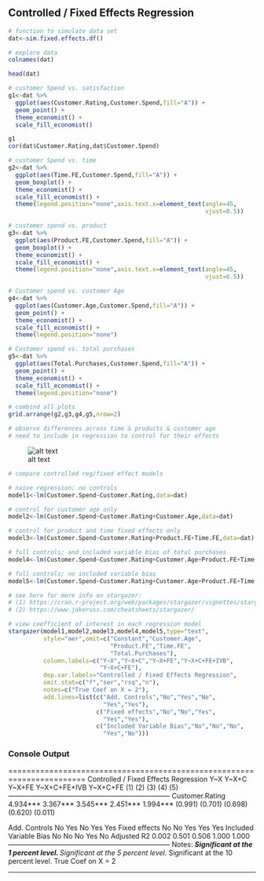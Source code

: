 ## Controlled / Fixed Effects Regression

```r
# function to simulate data set
dat<-sim.fixed.effects.df()

# explore data
colnames(dat)

head(dat)
```

```r
# customer Spend vs. satisfaction
g1<-dat %>%
  ggplot(aes(Customer.Rating,Customer.Spend,fill="A")) +
  geom_point() +
  theme_economist() +
  scale_fill_economist()

g1
cor(dat$Customer.Rating,dat$Customer.Spend)
```

```r
# customer Spend vs. time
g2<-dat %>%
  ggplot(aes(Time.FE,Customer.Spend,fill="A")) +
  geom_boxplot() +
  theme_economist() +
  scale_fill_economist() +
  theme(legend.position="none",axis.text.x=element_text(angle=45,
                                                        vjust=0.5))

# customer spend vs. product
g3<-dat %>%
  ggplot(aes(Product.FE,Customer.Spend,fill="A")) +
  geom_boxplot() +
  theme_economist() +
  scale_fill_economist() +
  theme(legend.position="none",axis.text.x=element_text(angle=45,
                                                        vjust=0.5))

# Customer spend vs. customer Age
g4<-dat %>%
  ggplot(aes(Customer.Age,Customer.Spend,fill="A")) +
  geom_point() +
  theme_economist() +
  scale_fill_economist() +
  theme(legend.position="none")

# Customer spend vs. total purchases
g5<-dat %>%
  ggplot(aes(Total.Purchases,Customer.Spend,fill="A")) +
  geom_point() +
  theme_economist() +
  scale_fill_economist() +
  theme(legend.position="none")

# combind all plots
grid.arrange(g2,g3,g4,g5,nrow=2)

# observe differences across time & products & customer age
# need to include in regression to control for their effects
```
![alt text](https://github.com/KeeratKG/causal-inf_DS/blob/main/media/controlled-reg.png "Plots for Controlled Regression")

```r
# compare controlled reg/fixed effect models

# naive regression; no controls
model1<-lm(Customer.Spend~Customer.Rating,data=dat)

# control for customer age only
model2<-lm(Customer.Spend~Customer.Rating+Customer.Age,data=dat)

# control for product and time fixed effects only
model3<-lm(Customer.Spend~Customer.Rating+Product.FE+Time.FE,data=dat)

# full controls; and included variable bias of total purchases
model4<-lm(Customer.Spend~Customer.Rating+Customer.Age+Product.FE+Time.FE+Total.Purchases,data=dat)

# full controls; no included variable bias
model5<-lm(Customer.Spend~Customer.Rating+Customer.Age+Product.FE+Time.FE,data=dat)
```

```r
# see here for more info on stargazer:
# (1) https://cran.r-project.org/web/packages/stargazer/vignettes/stargazer.pdf
# (2) https://www.jakeruss.com/cheatsheets/stargazer/

# view coefficient of interest in each regression model
stargazer(model1,model2,model3,model4,model5,type="text",
          style="aer",omit=c("Constant","Customer.Age",
                             "Product.FE","Time.FE",
                             "Total.Purchases"),
          column.labels=c("Y~X","Y~X+C","Y~X+FE","Y~X+C+FE+IVB",
                          "Y~X+C+FE"),
          dep.var.labels="Controlled / Fixed Effects Regression",
          omit.stat=c("f","ser","rsq","n"),
          notes=c("True Coef on X = 2"),
          add.lines=list(c("Add. Controls","No","Yes","No",
                           "Yes","Yes"),
                         c("Fixed effects","No","No","Yes",
                           "Yes","Yes"),
                         c("Included Variable Bias","No","No","No",
                           "Yes","No")))
```
### Console Output

=======================================================================
                            Controlled / Fixed Effects Regression
                         Y~X     Y~X+C    Y~X+FE  Y~X+C+FE+IVB Y~X+C+FE
                         (1)      (2)     (3)        (4)        (5)
-----------------------------------------------------------------------
Customer.Rating        4.934*** 3.367*** 3.545***   2.451***   1.994***
                       (0.991)  (0.701)  (0.698)    (0.620)    (0.011)

Add. Controls             No      Yes       No        Yes        Yes
Fixed effects             No       No      Yes        Yes        Yes
Included Variable Bias    No       No       No        Yes         No
Adjusted R2             0.002    0.501    0.506      1.000      1.000
-----------------------------------------------------------------------
Notes:                 ***Significant at the 1 percent level.
                       **Significant at the 5 percent level.
                       *Significant at the 10 percent level.
                       True Coef on X = 2

------------------------------------------------------------------------
